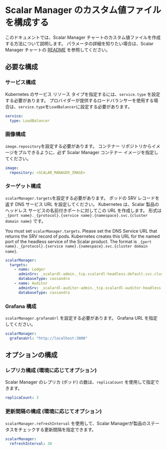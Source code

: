 # Scalar Manager のカスタム値ファイルを構成する


<TranslationBanner />

このドキュメントでは、Scalar Manager チャートのカスタム値ファイルを作成する方法について説明します。 パラメータの詳細を知りたい場合は、Scalar Manager チャートの [README](https://github.com/scalar-labs/helm-charts/blob/main/charts/scalar-manager/README.mdx) を参照してください。

## 必要な構成

### サービス構成

Kubernetes のサービス リソース タイプを指定するには、`service.type` を設定する必要があります。 プロバイダーが提供するロードバランサーを使用する場合は、`service.type`を`LoadBalancer`に設定する必要があります。

```yaml
service:
  type: LoadBalancer
```

### 画像構成

`image.repository`を設定する必要があります。 コンテナー リポジトリからイメージをプルできるように、必ず Scalar Manager コンテナー イメージを指定してください。

```yaml
image:
  repository: <SCALAR_MANAGER_IMAGE>
```

### ターゲット構成

`scalarManager.targets`を設定する必要があります。 ポッドの SRV レコードを返す DNS サービス URL を設定してください。 Kubernetes は、Scalar 製品のヘッドレス サービスの名前付きポートに対してこの URL を作成します。 形式は `_{port name}._{protocol}.{service name}.{namespace}.svc.{cluster domain name}` です。

You must set `scalarManager.targets`. Please set the DNS Service URL that returns the SRV record of pods. Kubernetes creates this URL for the named port of the headless service of the Scalar product. The format is `_{port name}._{protocol}.{service name}.{namespace}.svc.{cluster domain name}`.

```yaml
scalarManager:
  targets: 
    - name: Ledger
      adminSrv: _scalardl-admin._tcp.scalardl-headless.default.svc.cluster.local
      databaseType: cassandra
    - name: Auditor
      adminSrv: _scalardl-auditor-admin._tcp.scalardl-auditor-headless.default.svc.cluster.local
      databaseType: cassandra
```

### Grafana 構成

`scalarManager.grafanaUrl` を設定する必要があります。 Grafana URL を指定してください。

```yaml
scalarManager:
  grafanaUrl: "http://localhost:3000"
```

## オプションの構成

### レプリカ構成 (環境に応じてオプション)

Scalar Manager のレプリカ (ポッド) の数は、`replicaCount` を使用して指定できます。

```yaml
replicaCount: 3
```

### 更新間隔の構成 (環境に応じてオプション)

`scalarManager.refreshInterval` を使用して、Scalar Managerが製品のステータスをチェックする更新間隔を指定できます。

```yaml
scalarManager:
  refreshInterval: 30
```
